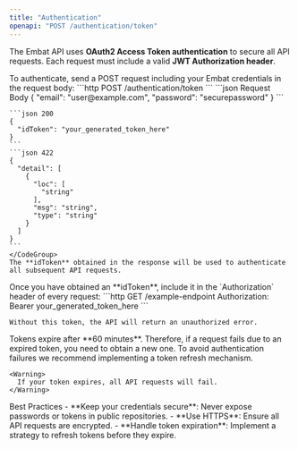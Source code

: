 ```yaml
---
title: "Authentication"
openapi: "POST /authentication/token"
---
```


The Embat API uses **OAuth2 Access Token authentication** to secure all API requests. Each request must include a valid **JWT Authorization header**.

<Steps>
  <Step title="Obtain an Access Token">
  To authenticate, send a  POST request including your Embat credentials in the request body:
    ```http
    POST /authentication/token
    ```
    <CodeGroup>
    ```json Request Body
    {
      "email": "user@example.com",
      "password": "securepassword"
    }
    ```

    ```json 200
    {
      "idToken": "your_generated_token_here"
    }
    ```
    ```json 422
    {
      "detail": [
        {
          "loc": [
            "string"
          ],
          "msg": "string",
          "type": "string"
        }
      ]
    }
    ```
    </CodeGroup>
    The **idToken** obtained in the response will be used to authenticate all subsequent API requests.
  </Step>

  <Step title="Include the Token in API Requests">
    Once you have obtained an **idToken**, include it in the `Authorization` header of every request:
    ```http
    GET /example-endpoint
    Authorization: Bearer your_generated_token_here
    ```

    Without this token, the API will return an unauthorized error.
  </Step>

  <Step title="Ensure the Token is Valid">
    Tokens expire after **60 minutes**. Therefore, if a request fails due to an expired token, you need to obtain a new one. To avoid authentication failures we recommend implementing a token refresh mechanism.

    <Warning>
      If your token expires, all API requests will fail.
    </Warning>
  </Step>
</Steps>


<Tip> 
Best Practices
- **Keep your credentials secure**: Never expose passwords or tokens in public repositories.
- **Use HTTPS**: Ensure all API requests are encrypted.
- **Handle token expiration**: Implement a strategy to refresh tokens before they expire.
</Tip>


